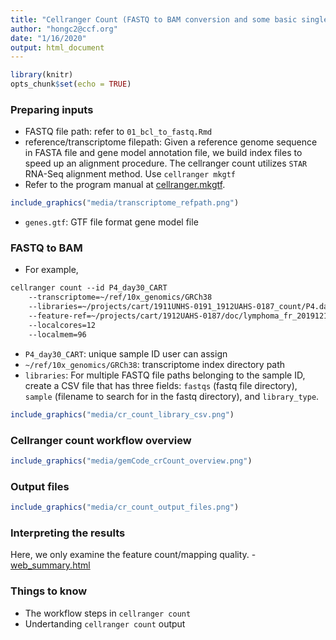```yaml
---
title: "Cellranger Count (FASTQ to BAM conversion and some basic single-cell data analysis)"
author: "hongc2@ccf.org"
date: "1/16/2020"
output: html_document
---
```


```r
library(knitr)
opts_chunk$set(echo = TRUE)
```

### Preparing inputs
- FASTQ file path: refer to `01_bcl_to_fastq.Rmd`
- reference/transcriptome filepath: Given a reference genome sequence in FASTA file and gene model annotation file, we build index files to speed up an alignment procedure. The cellranger count utilizes `STAR` RNA-Seq alignment method. Use `cellranger mkgtf`
- Refer to the program manual at [cellranger.mkgtf](https://support.10xgenomics.com/single-cell-gene-expression/software/pipelines/latest/advanced/references).

```r
include_graphics("media/transcriptome_refpath.png")
```
- `genes.gtf`: GTF file format gene model file

### FASTQ to BAM
- For example,
````markdown
cellranger count --id P4_day30_CART
	--transcriptome=~/ref/10x_genomics/GRCh38
	--libraries=~/projects/cart/1911UNHS-0191_1912UAHS-0187_count/P4.day30.CART.csv
	--feature-ref=~/projects/cart/1912UAHS-0187/doc/lymphoma_fr_20191213.csv
	--localcores=12
	--localmem=96
````
- `P4_day30_CART`: unique sample ID user can assign
- `~/ref/10x_genomics/GRCh38`: transcriptome index directory path
- `libraries`: For multiple FASTQ file paths belonging to the sample ID, create a CSV file that has three fields: `fastqs` (fastq file directory), `sample` (filename to search for in the fastq directory), and `library_type`.

```r
include_graphics("media/cr_count_library_csv.png")
```

### Cellranger count workflow overview
```r
include_graphics("media/gemCode_crCount_overview.png")
```

### Output files
```r
include_graphics("media/cr_count_output_files.png")
```

### Interpreting the results
Here, we only examine the feature count/mapping quality.
- [web_summary.html](media/web_summary.html)

### Things to know
- The workflow steps in `cellranger count`
- Undertanding `cellranger count` output